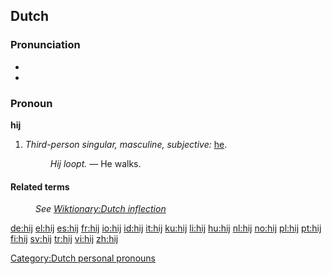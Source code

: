==Dutch==

===Pronunciation===
* {{audio|Nl-hij.ogg|audio}}
* {{IPA|/hɛɪ̯/|lang=nl}}

===Pronoun===
'''hij'''

# ''Third-person singular, masculine, subjective:'' [[he]].
#: ''Hij loopt.'' &mdash; He walks.

====Related terms====
: ''See [[Wiktionary:Dutch inflection#Pronouns|Wiktionary:Dutch inflection]]''

[[Category:Dutch personal pronouns]]

[[de:hij]]
[[el:hij]]
[[es:hij]]
[[fr:hij]]
[[io:hij]]
[[id:hij]]
[[it:hij]]
[[ku:hij]]
[[li:hij]]
[[hu:hij]]
[[nl:hij]]
[[no:hij]]
[[pl:hij]]
[[pt:hij]]
[[fi:hij]]
[[sv:hij]]
[[tr:hij]]
[[vi:hij]]
[[zh:hij]]